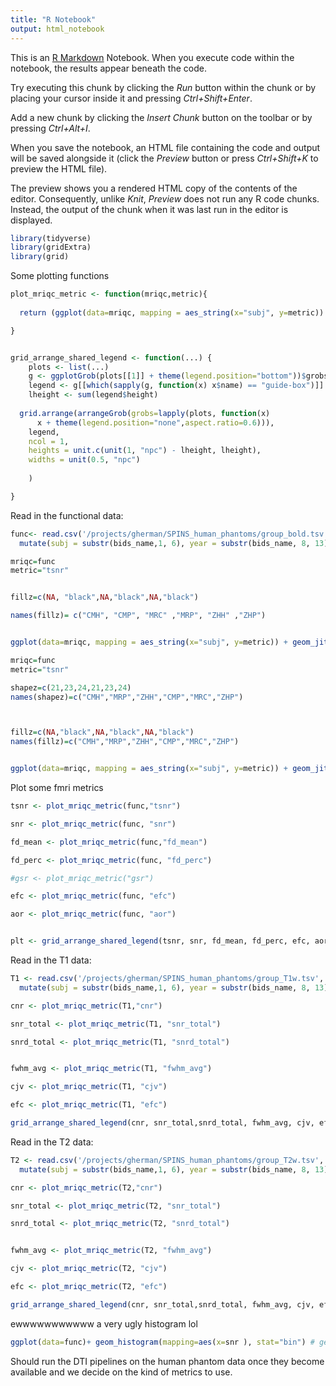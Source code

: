 ```yaml
---
title: "R Notebook"
output: html_notebook
---
```


This is an [R Markdown](http://rmarkdown.rstudio.com) Notebook. When you execute code within the notebook, the results appear beneath the code. 

Try executing this chunk by clicking the *Run* button within the chunk or by placing your cursor inside it and pressing *Ctrl+Shift+Enter*.

Add a new chunk by clicking the *Insert Chunk* button on the toolbar or by pressing *Ctrl+Alt+I*.

When you save the notebook, an HTML file containing the code and output will be saved alongside it (click the *Preview* button or press *Ctrl+Shift+K* to preview the HTML file).

The preview shows you a rendered HTML copy of the contents of the editor. Consequently, unlike *Knit*, *Preview* does not run any R code chunks. Instead, the output of the chunk when it was last run in the editor is displayed.


```r
library(tidyverse)
library(gridExtra)
library(grid)
```


Some plotting functions

```r
plot_mriqc_metric <- function(mriqc,metric){
  
  return (ggplot(data=mriqc, mapping = aes_string(x="subj", y=metric)) + geom_jitter(width=0.1, aes( fill=site, shape=site))+theme_classic(base_size=6)+theme(panel.background = element_rect(fill="white", colour="white"),axis.title.x=element_blank()) +scale_shape_manual(values=shapez)+scale_fill_manual(values=fillz) +guides(fill=guide_legend("title"), shape=guide_legend("title")))

}


grid_arrange_shared_legend <- function(...) {
    plots <- list(...)
    g <- ggplotGrob(plots[[1]] + theme(legend.position="bottom"))$grobs
    legend <- g[[which(sapply(g, function(x) x$name) == "guide-box")]]
    lheight <- sum(legend$height)
    
  grid.arrange(arrangeGrob(grobs=lapply(plots, function(x)
      x + theme(legend.position="none",aspect.ratio=0.6))),
    legend,
    ncol = 1,
    heights = unit.c(unit(1, "npc") - lheight, lheight),
    widths = unit(0.5, "npc")
    
    )

}

```



Read in the functional data: 
```r
func<- read.csv('/projects/gherman/SPINS_human_phantoms/group_bold.tsv', sep='\t') %>%
  mutate(subj = substr(bids_name,1, 6), year = substr(bids_name, 8, 13), site=substr(bids_name, 14, 16), parent_site=substr(bids_name,14,15)) %>% mutate(scanner_type= ifelse(substr(bids_name,16,16)=="P", "prisma","GE"))
```



```r
mriqc=func
metric="tsnr"


fillz=c(NA, "black",NA,"black",NA,"black")

names(fillz)= c("CMH", "CMP", "MRC" ,"MRP", "ZHH" ,"ZHP")


ggplot(data=mriqc, mapping = aes_string(x="subj", y=metric)) + geom_jitter(width=0.1, aes( fill=scanner_type, shape=parent_site))+theme_classic(base_size=6)+theme(panel.background = element_rect(fill="white", colour="white"),axis.title.x=element_blank()) +scale_shape_manual(values=c(21,23,24))+scale_fill_manual(values=c(NA,"black")) +guides(fill=guide_legend("title"), shape=guide_legend("title"))


```



```r
mriqc=func
metric="tsnr"

shapez=c(21,23,24,21,23,24)
names(shapez)=c("CMH","MRP","ZHH","CMP","MRC","ZHP")



fillz=c(NA,"black",NA,"black",NA,"black")
names(fillz)=c("CMH","MRP","ZHH","CMP","MRC","ZHP")


ggplot(data=mriqc, mapping = aes_string(x="subj", y=metric)) + geom_jitter(width=0.1, aes( fill=site, shape=site))+theme_classic(base_size=6)+theme(panel.background = element_rect(fill="white", colour="white"),axis.title.x=element_blank()) +scale_shape_manual(values=shapez)+scale_fill_manual(values=fillz) +guides(fill=guide_legend("title"), shape=guide_legend("title"))


```



Plot some fmri metrics
```r

tsnr <- plot_mriqc_metric(func,"tsnr")

snr <- plot_mriqc_metric(func, "snr")

fd_mean <- plot_mriqc_metric(func,"fd_mean")

fd_perc <- plot_mriqc_metric(func, "fd_perc")

#gsr <- plot_mriqc_metric("gsr")

efc <- plot_mriqc_metric(func, "efc")

aor <- plot_mriqc_metric(func, "aor")


plt <- grid_arrange_shared_legend(tsnr, snr, fd_mean, fd_perc, efc, aor)

```





Read in the T1 data: 
```r
T1 <- read.csv('/projects/gherman/SPINS_human_phantoms/group_T1w.tsv', sep='\t') %>%
  mutate(subj = substr(bids_name,1, 6), year = substr(bids_name, 8, 13), site=substr(bids_name, 14, 16))
```


```r

cnr <- plot_mriqc_metric(T1,"cnr")

snr_total <- plot_mriqc_metric(T1, "snr_total")

snrd_total <- plot_mriqc_metric(T1, "snrd_total")


fwhm_avg <- plot_mriqc_metric(T1, "fwhm_avg")

cjv <- plot_mriqc_metric(T1, "cjv")

efc <- plot_mriqc_metric(T1, "efc")

grid_arrange_shared_legend(cnr, snr_total,snrd_total, fwhm_avg, cjv, efc)
```


Read in the T2 data: 
```r
T2 <- read.csv('/projects/gherman/SPINS_human_phantoms/group_T2w.tsv', sep='\t') %>%
  mutate(subj = substr(bids_name,1, 6), year = substr(bids_name, 8, 13), site=substr(bids_name, 14, 16))
```


```r

cnr <- plot_mriqc_metric(T2,"cnr")

snr_total <- plot_mriqc_metric(T2, "snr_total")

snrd_total <- plot_mriqc_metric(T2, "snrd_total")


fwhm_avg <- plot_mriqc_metric(T2, "fwhm_avg")

cjv <- plot_mriqc_metric(T2, "cjv")

efc <- plot_mriqc_metric(T2, "efc")

grid_arrange_shared_legend(cnr, snr_total,snrd_total, fwhm_avg, cjv, efc)

```


ewwwwwwwwwww a very ugly histogram lol
```r
ggplot(data=func)+ geom_histogram(mapping=aes(x=snr ), stat="bin") # geom_bar(mapping=aes(x=snr, y=..prop.. , group=1))
```


Should run the DTI pipelines on the human phantom data once they become available and we decide on the kind of metrics to use.